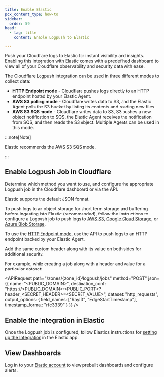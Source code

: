 ```yaml
---
title: Enable Elastic
pcx_content_type: how-to
sidebar:
  order: 59
head:
  - tag: title
    content: Enable Logpush to Elastic

---
```



Push your Cloudflare logs to Elastic for instant visibility and insights. Enabling this integration with Elastic comes with a predefined dashboard to view all of your Cloudflare observability and security data with ease.

The Cloudflare Logpush integration can be used in three different modes to collect data:

* **HTTP Endpoint mode** - Cloudflare pushes logs directly to an HTTP endpoint hosted by your Elastic Agent.
* **AWS S3 polling mode** - Cloudflare writes data to S3, and the Elastic Agent polls the S3 bucket by listing its contents and reading new files.
* **AWS S3 SQS mode** - Cloudflare writes data to S3, S3 pushes a new object notification to SQS, the Elastic Agent receives the notification from SQS, and then reads the S3 object. Multiple Agents can be used in this mode.

:::note[Note]


Elastic recommends the AWS S3 SQS mode.


:::

## Enable Logpush Job in Cloudflare

Determine which method you want to use, and configure the appropriate Logpush job in the Cloudflare dashboard or via the API.

Elastic supports the default JSON format.

To push logs to an object storage for short term storage and buffering before ingesting into Elastic (recommended), follow the instructions to configure a Logpush job to push logs to [AWS S3](/logs/logpush/logpush-job/enable-destinations/aws-s3/), [Google Cloud Storage](/logs/logpush/logpush-job/enable-destinations/google-cloud-storage/), or [Azure Blob Storage](/logs/logpush/logpush-job/enable-destinations/azure/).

To use the [HTTP Endpoint mode](/logs/logpush/logpush-job/enable-destinations/http/), use the API to push logs to an HTTP endpoint backed by your Elastic Agent.

Add the same custom header along with its value on both sides for additional security.

For example, while creating a job along with a header and value for a particular dataset:

<APIRequest
  path="/zones/{zone_id}/logpush/jobs"
  method="POST"
  json={{
    name: "<PUBLIC_DOMAIN>",
    destination_conf: "https://<PUBLIC_DOMAIN>:<PUBLIC_PORT>?header_<SECRET_HEADER>=<SECRET_VALUE>",
    dataset: "http_requests",
    output_options: {
      field_names: ["RayID", "EdgeStartTimestamp"],
      timestamp_format: "rfc3339"
    }
  }}
/>

## Enable the Integration in Elastic

Once the Logpush job is configured, follow Elastics instructions for [setting up the Integration](https://docs.elastic.co/integrations/cloudflare_logpush) in the Elastic app.

## View Dashboards

Log in to your [Elastic account](https://www.elastic.co/) to view prebuilt dashboards and configure alerts.
